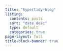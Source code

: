 ```yaml
---
title: "hypertidy-blog"
listing:
  contents: posts
  sort: "date desc"
  type: default
  categories: true
page-layout: full
title-block-banner: true
---
```



